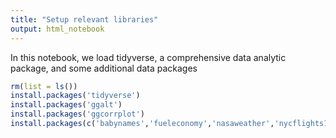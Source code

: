 ```yaml
---
title: "Setup relevant libraries"
output: html_notebook
---
```


In this notebook, we load tidyverse, a comprehensive data analytic package, and 
some additional data packages

```r
rm(list = ls())
install.packages('tidyverse')
install.packages('ggalt')
install.packages('ggcorrplot')
install.packages(c('babynames','fueleconomy','nasaweather','nycflights13'))
```



